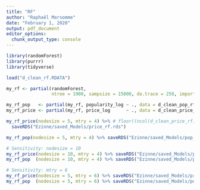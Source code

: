 ```yaml
---
title: "RF"
author: "Raphaël Morsomme"
date: "February 1, 2020"
output: pdf_document
editor_options: 
  chunk_output_type: console
---
```


```r
library(randomForest)
library(purrr)
library(tidyverse)

load("d_clean_rf.RDATA")

my_rf <- partial(randomForest,
                 ntree = 1900, sampsize = 15000, do.trace = 250, importance = TRUE)

my_rf_pop   <- partial(my_rf, popularity_log ~ ., data = d_clean_pop_rf)
my_rf_price <- partial(my_rf, price_log      ~ ., data = d_clean_price_rf)
```

```r
my_rf_price(nodesize = 5, mtry = 4) %>% # floor((ncol(d_clean_price_rf)-1)/3) = 4
  saveRDS("Ezinne/saved_Models/price_rf.rds")

my_rf_pop(nodesize = 5, mtry = 4) %>% saveRDS("Ezinne/saved_Models/pop_rf.rds")

# Sensitivity: nodesize = 10
my_rf_price(nodesize = 10, mtry = 4) %>% saveRDS("Ezinne/saved_Models/price_rf_ns10.rds")
my_rf_pop  (nodesize = 10, mtry = 4) %>% saveRDS("Ezinne/saved_Models/pop_rf_ns10.rds")

# Sensitivity: mtry = 6
my_rf_price(nodesize = 5, mtry = 6) %>% saveRDS("Ezinne/saved_Models/price_rf_mtry6.rds")
my_rf_pop  (nodesize = 5, mtry = 6) %>% saveRDS("Ezinne/saved_Models/pop_rf_mtry6.rds")
```

